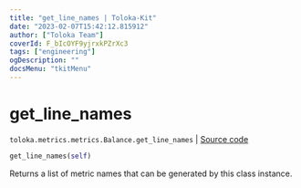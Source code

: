 ```yaml
---
title: "get_line_names | Toloka-Kit"
date: "2023-02-07T15:42:12.815912"
author: ["Toloka Team"]
coverId: F_bIcOYF9yjrxkPZrXc3
tags: ["engineering"]
ogDescription: ""
docsMenu: "tkitMenu"
---
```


# get_line_names
`toloka.metrics.metrics.Balance.get_line_names` | [Source code](https://github.com/Toloka/toloka-kit/blob/v1.1.3/src/metrics/metrics.py#L174)

```python
get_line_names(self)
```

Returns a list of metric names that can be generated by this class instance.